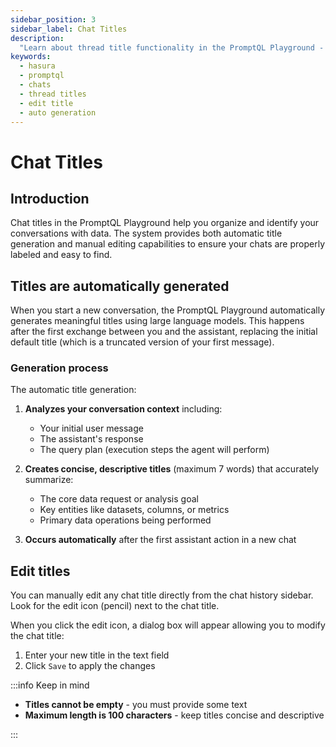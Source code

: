 ```yaml
---
sidebar_position: 3
sidebar_label: Chat Titles
description:
  "Learn about thread title functionality in the PromptQL Playground - automatic generation and manual editing"
keywords:
  - hasura
  - promptql
  - chats
  - thread titles
  - edit title
  - auto generation
---
```



# Chat Titles

## Introduction

Chat titles in the PromptQL Playground help you organize and identify your conversations with data. The system provides
both automatic title generation and manual editing capabilities to ensure your chats are properly labeled and easy to
find.

## Titles are automatically generated

When you start a new conversation, the PromptQL Playground automatically generates meaningful titles using large
language models. This happens after the first exchange between you and the assistant, replacing the initial default
title (which is a truncated version of your first message).

### Generation process

The automatic title generation:

1. **Analyzes your conversation context** including:

   - Your initial user message
   - The assistant's response
   - The query plan (execution steps the agent will perform)

2. **Creates concise, descriptive titles** (maximum 7 words) that accurately summarize:

   - The core data request or analysis goal
   - Key entities like datasets, columns, or metrics
   - Primary data operations being performed

3. **Occurs automatically** after the first assistant action in a new chat

## Edit titles

You can manually edit any chat title directly from the chat history sidebar. Look for the edit icon (pencil) next to the
chat title.

<Thumbnail src="/img/promptql-playground/edit-thread-title-1.png" alt="Edit Chat Title Button" />

When you click the edit icon, a dialog box will appear allowing you to modify the chat title:

<Thumbnail src="/img/promptql-playground/edit-thread-title-2.png" alt="Edit Chat Dialog Box" />

1. Enter your new title in the text field
2. Click `Save` to apply the changes

:::info Keep in mind

- **Titles cannot be empty** - you must provide some text
- **Maximum length is 100 characters** - keep titles concise and descriptive

:::
